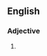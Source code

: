 ==English==

===Adjective===
{{infl|en|adjective|head=[[hoist]] [[with]] [[one's]] [[own]] [[petard]]}}

# {{alternative form of|hoist by one's own petard}}